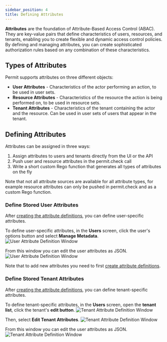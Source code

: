 ```yaml
---
sidebar_position: 4
title: Defining Attributes
---
```


**Attributes** are the foundation of Attribute-Based Access Control (ABAC). They are key-value pairs that define characteristics of users, resources, and tenants, enabling you to create flexible and dynamic access control policies. By defining and managing attributes, you can create sophisticated authorization rules based on any combination of these characteristics.

## Types of Attributes

Permit supports attributes on three different objects:

- **User Attributes** - Characteristics of the actor performing an action, to be used in user sets.
- **Resource Attributes** - Characteristics of the resource the action is being performed on, to be used in resource sets.
- **Tenant Attributes** - Characteristics of the tenant containing the actor and the resource. Can be used in user sets of users that appear in the tenant.

## Defining Attributes

Attributes can be assigned in three ways:

1. Assign attributes to users and tenants directly from the UI or the API
2. Push user and resource attributes in the permit.check call
3. Write a short custom Rego function that generates all types of attributes on the fly

Note that not all attribute sources are available for all attribute types, for example resource attributes can only be pushed in permit.check and as a custom Rego function.

### Define Stored User Attributes

After [creating the attribute definitions](/how-to/build-policies/abac/building-abac-policy#step-1-creating-user-attributes), you can define user-specific attributes.

To define user-specific attributes, in the **Users** screen, click the user's options button and select **Manage Metadata**.
![User Attribute Definition Window](/img/abac/user-attributes-json-1.png)

From this window you can edit the user attributes as JSON.
![User Attribute Definition Window](/img/abac/user-attributes-json-2.png)

Note that to add new attributes you need to first [create attribute definitions](/how-to/build-policies/abac/building-abac-policy#step-1-creating-user-attributes).

### Define Stored Tenant Attributes

After [creating the attribute definitions](/how-to/build-policies/abac/building-abac-policy#step-2-creating-tenant-attributes), you can define tenant-specific attributes.

To define tenant-specific attributes, in the **Users** screen, open the **tenant list**, click the tenant's **edit button**.
![Tenant Attribute Definition Window](/img/abac/tenant-attributes-json-1.png)

Then, select **Edit Tenant Attributes**.
![Tenant Attribute Definition Window](/img/abac/tenant-attributes-json-2.png)

From this window you can edit the user attributes as JSON.
![Tenant Attribute Definition Window](/img/abac/tenant-attributes-json-3.png)

